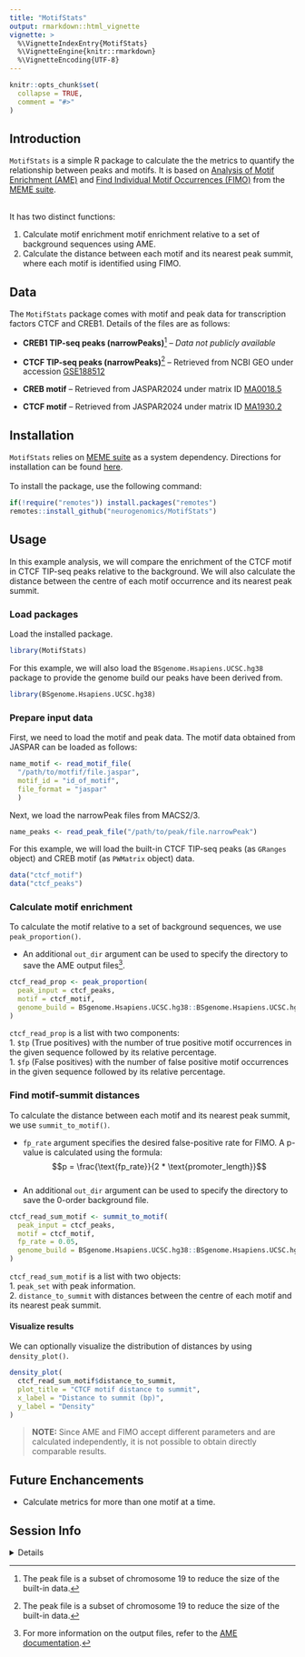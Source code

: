 ```yaml
---
title: "MotifStats"
output: rmarkdown::html_vignette
vignette: >
  %\VignetteIndexEntry{MotifStats}
  %\VignetteEngine{knitr::rmarkdown}
  %\VignetteEncoding{UTF-8}
---
```


```r
knitr::opts_chunk$set(
  collapse = TRUE,
  comment = "#>"
)
```


## Introduction

`MotifStats` is a simple R package to calculate the the metrics to quantify the
relationship between peaks and motifs. It is based on [Analysis of Motif
Enrichment (AME)](https://meme-suite.org/meme/doc/ame.html) and [Find Individual
Motif Occurrences (FIMO)](https://meme-suite.org/meme/doc/fimo.html) from the
[MEME suite](https://meme-suite.org/meme/index.html).  

<br>
It has two distinct functions:

1. Calculate motif enrichment motif enrichment relative to a set of background
sequences using AME.
2. Calculate the distance between each motif and its nearest peak summit, where
each motif is identified using FIMO.

## Data
The `MotifStats` package comes with motif and peak data for transcription
factors CTCF and CREB1. Details of the files are as follows:

- **CREB1 TIP-seq peaks (narrowPeaks)**[^f1]
-- *Data not publicly available*  

- **CTCF TIP-seq peaks (narrowPeaks)**[^f1]
-- Retrieved from NCBI GEO under
accession
[GSE188512](https://www.ncbi.nlm.nih.gov/geo/query/acc.cgi?acc=GSE188512)  

- **CREB motif**
-- Retrieved from JASPAR2024 under matrix ID
[MA0018.5](http://jaspar.genereg.net/matrix/MA0018.5/)  

- **CTCF motif**
-- Retrieved from JASPAR2024 under matrix ID
[MA1930.2](http://jaspar.genereg.net/matrix/MA1930.2/)  


## Installation
`MotifStats` relies on [MEME suite](https://meme-suite.org/meme/index.html) as
a system dependency. Directions for installation can be found [here](https://www.bioconductor.org/packages/release/bioc/vignettes/memes/inst/doc/install_guide.html).  
<br>
To install the package, use the following command:  
```r
if(!require("remotes")) install.packages("remotes")
remotes::install_github("neurogenomics/MotifStats")
```


## Usage
In this example analysis, we will compare the enrichment of the CTCF motif in
CTCF TIP-seq peaks relative to the background. We will also calculate the
distance between the centre of each motif occurrence and its nearest peak
summit.

### Load packages
Load the installed package.
```r
library(MotifStats)
```

For this example, we will also load the `BSgenome.Hsapiens.UCSC.hg38` package to
provide the genome build our peaks have been derived from.
```r
library(BSgenome.Hsapiens.UCSC.hg38)
```

### Prepare input data
First, we need to load the motif and peak data. The motif data obtained from
JASPAR can be loaded as follows:
```r
name_motif <- read_motif_file(
  "/path/to/motfif/file.jaspar",
  motif_id = "id_of_motif",
  file_format = "jaspar"
  )
```

Next, we load the narrowPeak files from MACS2/3.
```r
name_peaks <- read_peak_file("/path/to/peak/file.narrowPeak")
```

For this example, we will load the built-in CTCF TIP-seq peaks (as `GRanges`
object) and CREB motif (as `PWMatrix` object) data.
```r
data("ctcf_motif")
data("ctcf_peaks")
```

### Calculate motif enrichment
To calculate the motif relative to a set of background sequences, we use
`peak_proportion()`.  

- An additional `out_dir` argument can be used to specify the
directory to save the AME output files[^f2].  

```r
ctcf_read_prop <- peak_proportion(
  peak_input = ctcf_peaks,
  motif = ctcf_motif,
  genome_build = BSgenome.Hsapiens.UCSC.hg38::BSgenome.Hsapiens.UCSC.hg38
)
```

`ctcf_read_prop` is a list with two components:  
1. `$tp` (True positives) with the number of true positive motif occurrences in
the given sequence followed by its relative percentage.  
1. `$fp` (False positives) with the number of false positive motif occurrences
in the given sequence followed by its relative percentage.  


### Find motif-summit distances
To calculate the distance between each motif and its nearest peak summit, we use
`summit_to_motif()`.  

- `fp_rate` argument specifies the desired false-positive rate for FIMO. A
p-value is calculated using the formula:  
$$p = \frac{\text{fp_rate}}{2 * \text{promoter_length}}$$  
- An additional `out_dir` argument can be used to specify the
directory to save the 0-order background file.  

```r
ctcf_read_sum_motif <- summit_to_motif(
  peak_input = ctcf_peaks,
  motif = ctcf_motif,
  fp_rate = 0.05,
  genome_build = BSgenome.Hsapiens.UCSC.hg38::BSgenome.Hsapiens.UCSC.hg38
)
```

`ctcf_read_sum_motif` is a list with two objects:  
1. `peak_set` with peak information.  
2. `distance_to_summit` with distances between the centre of each motif and its
nearest peak summit.  


#### Visualize results
We can optionally visualize the distribution of distances by using `density_plot()`.
```r
density_plot(
  ctcf_read_sum_motif$distance_to_summit,
  plot_title = "CTCF motif distance to summit",
  x_label = "Distance to summit (bp)",
  y_label = "Density"
)
```


> **NOTE:** Since AME and FIMO accept different parameters and are calculated
independently, it is not possible to obtain directly comparable results.


## Future Enchancements
- Calculate metrics for more than one motif at a time.  


## Session Info

<details>

```r
sessionInfo()
```

</details>

<!-- Footnotes -->
[^f1]: The peak file is a subset of chromosome 19 to reduce the size of the
built-in data.
[^f2]: For more information on the output files, refer to the
[AME documentation](https://meme-suite.org/meme/doc/ame.html).
